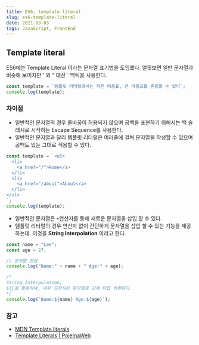 ```yaml
---
title: ES6, template literal
slug: es6-template-literal
date: 2021-08-03
tags: JavaScript, FrontEnd
---
```


## Template literal

ES6에는 Template Literal 이라는 문자열 표기법을 도입했다. 얼핏보면 일반 문자열과 비슷해 보이지만 ' 와 " 대신 ` 백틱을 사용한다.

```javaScript
const template = `템플릿 리터럴에서는 작은 따옴표, 큰 따옴표를 혼용할 수 있다`;
console.log(template);
```

### 차이점

- 일반적인 문자열의 경우 줄바꿈이 허용되지 않으며 공백을 표현하기 위해서는 백 슬래시로 시작하는 Escape Sequence를 사용한다.
- 일반적인 문자열과 달리 템플릿 리터럴은 여러줄에 걸쳐 문자열을 작성할 수 있으며 공백도 있는 그대로 적용할 수 있다.

```javascript
const template = `<ul>
  <li>
    <a href="/">Home</a>
  </li>
  <li>
    <a href="/about">About</a>
  </li>
</ul>
`;
console.log(template);
```

- 일반적인 문자열은 `+`연산자를 통해 새로운 문자열을 삽입 할 수 있다.
- 템플릿 리터럴의 경우 연산자 없이 간단하게 문자열을 삽입 할 수 있는 기능을 제공하는데. 이것을 **String Interpolation** 이라고 한다.

```javascript
const name = "Lee";
const age = 27;

// 문자열 연결
console.log("Name:" + name + " Age:" + age);

/*
String Interpolation, 
${}을 활용하며, 내부 표현식은 문자열로 강제 타입 변환된다.
*/
console.log(`Name:${name} Age:${age}`);
```

### 참고

- [MDN Template literals](https://developer.mozilla.org/ko/docs/Web/JavaScript/Reference/Template_literals)
- [Template Literals | PoiemaWeb](https://poiemaweb.com/es6-template-literals)
